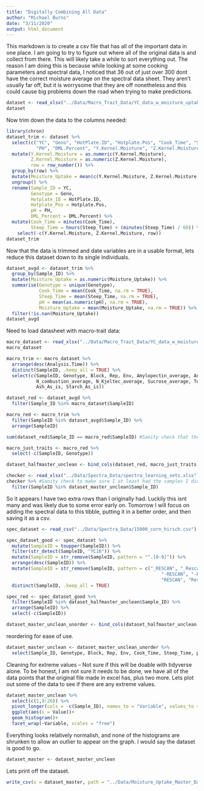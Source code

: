 ```yaml
---
title: "Digitally Combining All Data"
author: "Michael Burns"
date: "3/11/2020"
output: html_document
---
```


This markdown is to create a csv file that has all of the important data in one place.  I am going to try to figure out where all of the original data is and collect from there.  This will likely take a while to sort everything out.  The reason I am doing this is because while looking at some cooking parameters and spectral data, I noticed that 36 out of just over 300 dont have the correct moisture average on the spectral data sheet.  They aren't usually far off, but it is worrysome that they are off nonetheless and this could cause big problems down the road when trying to make predictions.

```r
dataset <- read_xlsx("../Data/Macro_Trait_Data/YC_data_w_moisture_uptake.xlsx", sheet = "Original_Data")
dataset
```

Now trim down the data to the columns needed:
```r
library(chron)
dataset_trim <- dataset %>%
  select(c("YC", "Geno", "HotPlate.ID", "Hotplate.Pos", "Cook_Time", "Steep_Time", 
           "PH", "DML.Percent", "Y.Kernel.Moisture", "Z.Kernel.Moisture")) %>%
  mutate(Y.Kernel.Moisture = as.numeric(Y.Kernel.Moisture),
         Z.Kernel.Moisture = as.numeric(Z.Kernel.Moisture),
         row = row_number()) %>%
  group_by(row) %>%
  mutate(Moisture_Uptake = mean(c(Y.Kernel.Moisture, Z.Kernel.Moisture), na.rm = T)) %>%
  ungroup() %>%
  rename(Sample_ID = YC,
         Genotype = Geno,
         Hotplate_ID = HotPlate.ID,
         Hotplate_Pos = Hotplate.Pos,
         pH = PH,
         DML_Percent = DML.Percent) %>%
  mutate(Cook_Time = minutes(Cook_Time),
         Steep_Time = hours(Steep_Time) + (minutes(Steep_Time) / 60)) %>%
    select(-c(Y.Kernel.Moisture, Z.Kernel.Moisture, row))
dataset_trim
```

Now that the data is trimmed and date variables are in a usable format, lets reduce this dataset down to its single individuals. 
```r
dataset_avgd <- dataset_trim %>%
  group_by(Sample_ID) %>%
  mutate(Moisture_Uptake = as.numeric(Moisture_Uptake)) %>%
  summarise(Genotype = unique(Genotype),
            Cook_Time = mean(Cook_Time, na.rm = TRUE),
            Steep_Time = mean(Steep_Time, na.rm = TRUE),
            pH = mean(as.numeric(pH), na.rm = TRUE),
            Moisture_Uptake = mean(Moisture_Uptake, na.rm = TRUE)) %>%
  filter(!is.nan(Moisture_Uptake))
dataset_avgd
```

Need to load datasheet with macro-trait data:
```r
macro_dataset <- read_xlsx("../Data/Macro_Trait_Data/YC_data_w_moisture_uptake.xlsx", sheet = "NIR_Algorithm_Cleaned")
macro_dataset
```

```r
macro_trim <- macro_dataset %>%
  arrange(desc(Analysis.Time)) %>%
  distinct(SampleID, .keep_all = TRUE) %>%
  select(c(SampleID, Genotype, Block, Rep, Env, Amylopectin_average, Ankom_Crude_Fiber_average, Ash, Crude.fat, Crude.fiber, Fructose, Glucose,
           N_combustion_average, N_Kjeltec_average, Sucrose_average, Total_Sugars_average, Moisture, Protein_As_is, Fat_As_is, Fiber_As_is,
           Ash_As_is, Starch_As_is))
```

```r
dataset_red <- dataset_avgd %>%
  filter(Sample_ID %in% macro_dataset$SampleID)

macro_red <- macro_trim %>% 
  filter(SampleID %in% dataset_avgd$Sample_ID) %>%
  arrange(SampleID)

sum(dataset_red$Sample_ID == macro_red$SampleID) #Sanity check that they all match in order.

macro_just_traits <- macro_red %>%
  select(-c(SampleID, Genotype))
```

```r
dataset_halfmaster_unclean <- bind_cols(dataset_red, macro_just_traits)

checker <- read_xlsx("../Data/Spectra_Data/spectra_learning_sets.xlsx")
checker %>% #Sanity check to make sure I at least had the samples I did before when I did it all on excel.  GOOD TO GO!  Now I need to figure out what the extra three data points are.
  filter(SampleID %in% dataset_master_unclean$Sample_ID)
```

So it appears I have two extra rows than I originally had.  Luckily this isnt many and was likely due to some error early on.  Tomorrow I will focus on adding the spectral data to this tibble, putting it in a better order, and then saving it as a csv. 
```r
spec_dataset <- read_csv("../Data/Spectra_Data/15000_corn_hirsch.csv")
```

```r
spec_dataset_good <- spec_dataset %>%
  mutate(SampleID = toupper(SampleID)) %>%
  filter(str_detect(SampleID, "YC16")) %>%
  mutate(SampleID = str_remove(SampleID, pattern = "^.[0-9]")) %>%
  arrange(desc(SampleID)) %>%
  mutate(SampleID = str_remove(SampleID, pattern = c("_RESCAN", "_Rescan", "_rescan", 
                                                         "-RESCAN", "-Rescan", "-rescan", 
                                                         "RESCAN", "Rescan", "rescan"))) %>%
  distinct(SampleID, .keep_all = TRUE)
```

```r
spec_red <- spec_dataset_good %>% 
  filter(SampleID %in% dataset_halfmaster_unclean$Sample_ID) %>% 
  arrange(SampleID) %>% 
  select(-c(SampleID))

dataset_master_unclean_unorder <- bind_cols(dataset_halfmaster_unclean, spec_red)
```

reordering for ease of use.
```r
dataset_master_unclean <- dataset_master_unclean_unorder %>% 
  select(Sample_ID, Genotype, Block, Rep, Env, Cook_Time, Steep_Time, pH, 10:26, Moisture_Uptake, 27:167)
```

Cleaning for extreme values -- Not sure if this will be doable with tidyverse alone.
To be honest, I am not sure it needs to be done,  we have all of the data points that the original file made in excel has, plus two more.  Lets plot out some of the data to see if there are any extreme values.
```r
dataset_master_unclean %>% 
  select(c(1,9:26)) %>%
  pivot_longer(cols = -c(Sample_ID), names_to = "Variable", values_to = "Value") %>%
  ggplot(aes(x = Value))+
  geom_histogram()+
  facet_wrap(~Variable, scales = "free")
```
Everything looks relatively normalish, and none of the histograms are shrunken to allow an outlier to appear on the graph.  I would say the dataset is good to go.
```r
dataset_master <- dataset_master_unclean
```

Lets print off the dataset.
```r
write_csv(x = dataset_master, path = "../Data/Moisture_Uptake_Master_Dataset_Cook_Macro_Spectra.csv")
```

